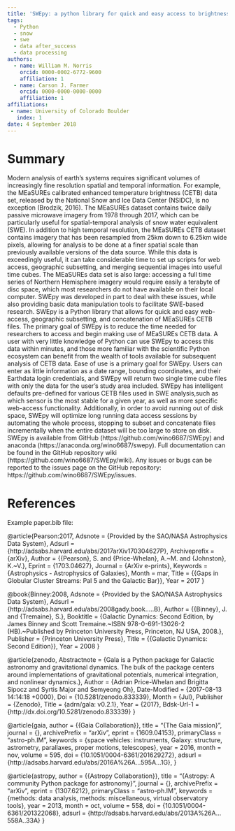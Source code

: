 ```yaml
---
title: 'SWEpy: a python library for quick and easy access to brightness temperature data for SWE analysis'
tags:
  - Python
  - snow
  - swe
  - data after_success
  - data processing
authors:
  - name: William M. Norris
    orcid: 0000-0002-6772-9600
    affiliation: 1
  - name: Carson J. Farmer
    orcid: 0000-0000-0000-0000
    affiliation: 1
affiliations:
 - name: University of Colorado Boulder
   index: 1
date: 4 September 2018
---
```


# Summary

Modern analysis of earth’s systems requires significant volumes of increasingly fine resolution spatial and temporal information. For example, the MEaSUREs calibrated enhanced temperature brightness (CETB) data set, released by the National Snow and Ice Data Center (NSIDC), is no exception (Brodzik, 2016). The MEaSUREs dataset contains twice daily passive microwave imagery from 1978 through 2017, which can be particularly useful for spatial-temporal analysis of snow water equivalent (SWE). In addition to high temporal resolution, the MEaSUREs CETB dataset contains imagery that has been resampled from 25km down to 6.25km wide pixels, allowing for analysis to be done at a finer spatial scale than previously available versions of the data source. While this data is exceedingly useful, it can take considerable time to set up scripts for web access, geographic subsetting, and merging sequential images into useful time cubes. The MEaSUREs data set is also large: accessing a full time series of Northern Hemisphere imagery would require easily a terabyte of disc space, which most researchers do not have available on their local computer. SWEpy was developed in part to deal with these issues, while also providing basic data manipulation tools to facilitate SWE-based research. SWEpy is a Python library that allows for quick and easy web-access, geographic subsetting, and concatenation of MEaSUREs CETB files. The primary goal of SWEpy is to reduce the time needed for researchers to access and begin making use of MEaSUREs CETB data. A user with very little knowledge of Python can use SWEpy to access this data within minutes, and those more familiar with the scientific Python ecosystem can benefit from the wealth of tools available for subsequent analysis of CETB data.
Ease of use is a primary goal for SWEpy. Users can enter as little information as a date range, bounding coordinates, and their Earthdata login credentials, and SWEpy will return two single time cube files with only the data for the user’s study area included. SWEpy has intelligent defaults pre-defined for various CETB files used in SWE analysis,such as which sensor is the most stable for a given year, as well as more specific web-access functionality. Additionally, in order to avoid running out of disk space, SWEpy will optimize long running data access sessions by automating the whole process, stopping to subset and concatenate files incrementally when the entire dataset will be too large to store on disk.
SWEpy is available from GitHub (https://github.com/wino6687/SWEpy) and anaconda (https://anaconda.org/wino6687/swepy). Full documentation can be found in the GitHub repository wiki (https://github.com/wino6687/SWEpy/wiki). Any issues or bugs can be reported to the issues page on the GitHub repository:  https://github.com/wino6687/SWEpy/issues.



# References
Example paper.bib file:

@article{Pearson:2017,
    Adsnote = {Provided by the SAO/NASA Astrophysics Data System},
    Adsurl = {http://adsabs.harvard.edu/abs/2017arXiv170304627P},
    Archiveprefix = {arXiv},
    Author = {{Pearson}, S. and {Price-Whelan}, A.~M. and {Johnston}, K.~V.},
    Eprint = {1703.04627},
    Journal = {ArXiv e-prints},
    Keywords = {Astrophysics - Astrophysics of Galaxies},
    Month = mar,
    Title = {{Gaps in Globular Cluster Streams: Pal 5 and the Galactic Bar}},
    Year = 2017
}

@book{Binney:2008,
    Adsnote = {Provided by the SAO/NASA Astrophysics Data System},
    Adsurl = {http://adsabs.harvard.edu/abs/2008gady.book.....B},
    Author = {{Binney}, J. and {Tremaine}, S.},
    Booktitle = {Galactic Dynamics: Second Edition, by James Binney and Scott Tremaine.~ISBN 978-0-691-13026-2 (HB).~Published by Princeton University Press, Princeton, NJ USA, 2008.},
    Publisher = {Princeton University Press},
    Title = {{Galactic Dynamics: Second Edition}},
    Year = 2008
}

@article{zenodo,
    Abstractnote = {Gala is a Python package for Galactic astronomy and gravitational dynamics. The bulk of the package centers around implementations of gravitational potentials, numerical integration, and nonlinear dynamics.},
    Author = {Adrian Price-Whelan and Brigitta Sipocz and Syrtis Major and Semyeong Oh},
    Date-Modified = {2017-08-13 14:14:18 +0000},
    Doi = {10.5281/zenodo.833339},
    Month = {Jul},
    Publisher = {Zenodo},
    Title = {adrn/gala: v0.2.1},
    Year = {2017},
    Bdsk-Url-1 = {http://dx.doi.org/10.5281/zenodo.833339}
}

@article{gaia,
    author = {{Gaia Collaboration}},
    title = "{The Gaia mission}",
    journal = {\aap},
    archivePrefix = "arXiv",
    eprint = {1609.04153},
    primaryClass = "astro-ph.IM",
    keywords = {space vehicles: instruments, Galaxy: structure, astrometry, parallaxes, proper motions, telescopes},
    year = 2016,
    month = nov,
    volume = 595,
    doi = {10.1051/0004-6361/201629272},
    adsurl = {http://adsabs.harvard.edu/abs/2016A%26A...595A...1G},
}

@article{astropy,
    author = {{Astropy Collaboration}},
    title = "{Astropy: A community Python package for astronomy}",
    journal = {\aap},
    archivePrefix = "arXiv",
    eprint = {1307.6212},
    primaryClass = "astro-ph.IM",
    keywords = {methods: data analysis, methods: miscellaneous, virtual observatory tools},
    year = 2013,
    month = oct,
    volume = 558,
    doi = {10.1051/0004-6361/201322068},
    adsurl = {http://adsabs.harvard.edu/abs/2013A%26A...558A..33A}
}
